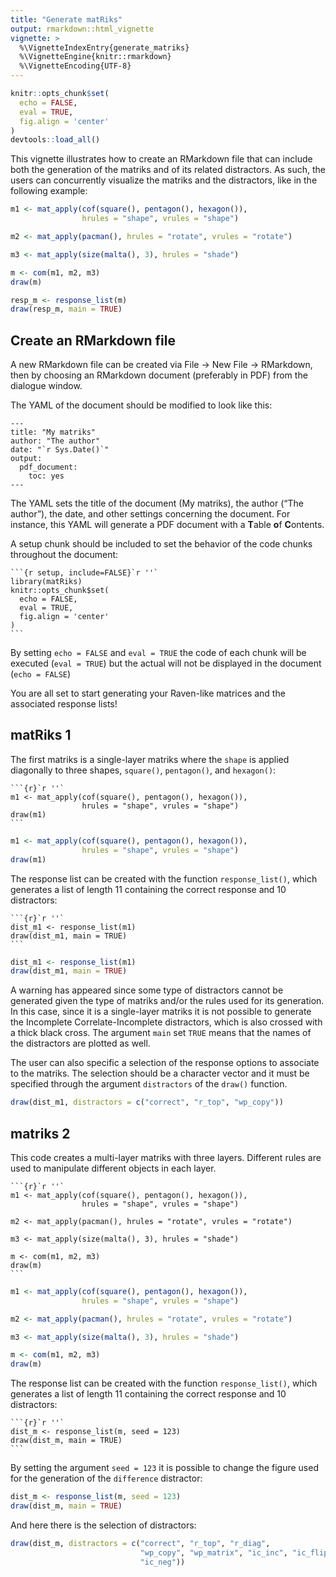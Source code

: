 ```yaml
---
title: "Generate matRiks"
output: rmarkdown::html_vignette
vignette: >
  %\VignetteIndexEntry{generate_matriks}
  %\VignetteEngine{knitr::rmarkdown}
  %\VignetteEncoding{UTF-8}
---
```


```r
knitr::opts_chunk$set(
  echo = FALSE,
  eval = TRUE, 
  fig.align = 'center'
)
devtools::load_all()
```


This vignette illustrates how to create an RMarkdown file that can include both the generation of the matriks and of its related distractors. As such, the users can concurrently visualize the matriks and the distractors, like in the following example: 

```r
m1 <- mat_apply(cof(square(), pentagon(), hexagon()), 
                hrules = "shape", vrules = "shape")

m2 <- mat_apply(pacman(), hrules = "rotate", vrules = "rotate")

m3 <- mat_apply(size(malta(), 3), hrules = "shade")

m <- com(m1, m2, m3)
draw(m)
```

```r
resp_m <- response_list(m)
draw(resp_m, main = TRUE)

```

## Create an RMarkdown file 

A new RMarkdown file can be created via File $\rightarrow$ New File $\rightarrow$ RMarkdown, then by choosing an RMarkdown document (preferably in PDF) from the dialogue window. 

The YAML of the document should be modified to look like this: 

````
---
title: "My matriks"
author: "The author"
date: "`r Sys.Date()`"
output:
  pdf_document:
    toc: yes
---
````

The YAML sets the title of the document (My matriks), the author ("The author"), the date, and other settings concerning the document. For instance, this YAML will generate a PDF document with a **T**able **o**f **C**ontents. 

A setup chunk should be included to set the behavior of the code chunks throughout the document: 

````
```{r setup, include=FALSE}`r ''`
library(matRiks)
knitr::opts_chunk$set(
  echo = FALSE,
  eval = TRUE, 
  fig.align = 'center'
)
```
````

By setting `echo = FALSE` and `eval = TRUE` the code of each chunk will be executed (`eval = TRUE`) but the actual will not be displayed in the document (`echo = FALSE`)

You are all set to start generating your Raven-like matrices and the associated response lists!

## matRiks 1

The first matriks is a single-layer matriks where the `shape` is applied diagonally to three shapes, `square()`, `pentagon()`, and `hexagon()`:

````
```{r}`r ''`
m1 <- mat_apply(cof(square(), pentagon(), hexagon()), 
                hrules = "shape", vrules = "shape")
draw(m1)
```
````

```r
m1 <- mat_apply(cof(square(), pentagon(), hexagon()), 
                hrules = "shape", vrules = "shape")
draw(m1)
```

The response list can be created with the function `response_list()`, which generates a list of length 11 containing the correct response and 10 distractors:

````
```{r}`r ''`
dist_m1 <- response_list(m1)
draw(dist_m1, main = TRUE)
```
````

```r
dist_m1 <- response_list(m1)
draw(dist_m1, main = TRUE)
```

A warning has appeared since some type of distractors cannot be generated given the type of matriks and/or the rules used for its generation. In this case, since it is a single-layer matriks it is not possible to generate the Incomplete Correlate-Incomplete distractors, which is also crossed with a thick black cross. The argument `main` set `TRUE` means that the names of the distractors are plotted as well. 

The user can also specific a selection of the response options to associate to the matriks. The selection should be a character vector and it must be specified through the argument `distractors` of the `draw()` function. 

```r
draw(dist_m1, distractors = c("correct", "r_top", "wp_copy"))
```
## matriks 2

This code creates a multi-layer matriks with three layers. Different rules are used to manipulate different objects in each layer. 

````
```{r}`r ''`
m1 <- mat_apply(cof(square(), pentagon(), hexagon()), 
                hrules = "shape", vrules = "shape")

m2 <- mat_apply(pacman(), hrules = "rotate", vrules = "rotate")

m3 <- mat_apply(size(malta(), 3), hrules = "shade")

m <- com(m1, m2, m3)
draw(m)
```
````

```r
m1 <- mat_apply(cof(square(), pentagon(), hexagon()), 
                hrules = "shape", vrules = "shape")

m2 <- mat_apply(pacman(), hrules = "rotate", vrules = "rotate")

m3 <- mat_apply(size(malta(), 3), hrules = "shade")

m <- com(m1, m2, m3)
draw(m)
```

The response list can be created with the function `response_list()`, which generates a list of length 11 containing the correct response and 10 distractors:

````
```{r}`r ''`
dist_m <- response_list(m, seed = 123)
draw(dist_m, main = TRUE)
```
````

By setting the argument `seed = 123` it is possible to change the figure used for the generation of the `difference` distractor:

```r
dist_m <- response_list(m, seed = 123)
draw(dist_m, main = TRUE)
```

And here there is the selection of distractors:


```r
draw(dist_m, distractors = c("correct", "r_top", "r_diag",  
                             "wp_copy", "wp_matrix", "ic_inc", "ic_flip", 
                             "ic_neg"))
```

